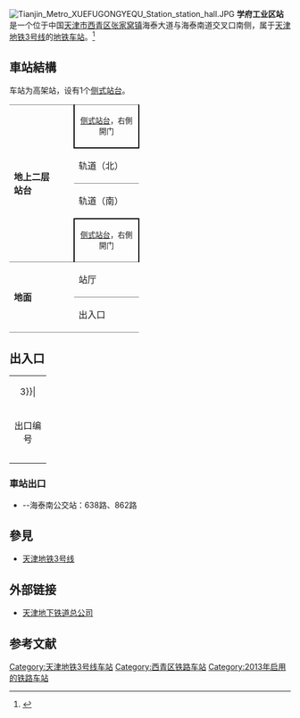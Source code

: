 {{noteTA 
|G1 =Transport}}
{{Infobox station
|name = 学府工业区
|eng_name = Xuefugongyequ
|linecolour = {{天津地铁颜色|3}}
|image = Tianjin Metro XUEFUGONGYEQU Station.JPG
|caption = 学府工业区站站台（2014年1月）
|other_name = 
|country = {{PRC}}
|borough = [[天津市|天津市]][[西青区|西青区]][[张家窝镇|张家窝镇]]
|address = 海泰大道与海泰南道交叉口南侧
|coordinates = {{coord|39.07071|N|117.07213|E|display=inline,title|Region:CH_type}}
|elevation = 
|operator = [[天津轨道交通集团|天津轨道交通集团]]
|lines = {{天津地铁线路名|3|SL}}
|distance = 
|platform = 2座[[侧式站台|侧式站台]]
|tracks = 2条
|bus_routes = 
|bus_stands = 
|connections = 公交站
|structure = 高架车站
|hall = 
|depth = 
|levels = 
|interchange = 
|exits = 2个
|lift = 
|escalator = 
|architect = 
|architectural_style = 
|colour = 
|type = 
|status = 运营中
|code = 
|zone = 
|classification = 
|website = 
|built = 
|opened = 2013年12月28日
|closed = 
|pass_year = 
|passengers = 
|pass_system = 
|pass_rank = 
|mpassengers = 
|trains = 
|station_hours = 
|hours = 
|first = 往{{天津地铁起讫站|3|R}}：06:03<br />往{{天津地铁起讫站|3|L}}：06:32
|last = 往{{天津地铁起讫站|3|R}}：22:58<br />往{{天津地铁起讫站|3|L}}：23:33
|adjacent = {{adjacent stations|system=天津地铁|line=3|left=杨伍庄|right=高新区}}
|other_services = 
|route_map = 
}}
[[File:Tianjin_Metro_XUEFUGONGYEQU_Station_station_hall.JPG|thumb]]
'''学府工业区站'''是一个位于中国[[天津市|天津市]][[西青区|西青区]][[张家窝镇|张家窝镇]]海泰大道与海泰南道交叉口南侧，属于[[天津地铁|天津地铁]][[天津地铁3号线|3号线]]的[[地铁车站|地铁车站]]。<ref>{{Cite web |url=http://news.enorth.com.cn/system/2011/04/29/006460387.shtml |title=地铁2、3号线公示最新站名 2号线：曹庄—空港 |access-date=2014-01-01 |archive-date=2012-02-11 |archive-url=https://web.archive.org/web/20120211233344/http://news.enorth.com.cn/system/2011/04/29/006460387.shtml |dead-url=no }}</ref>

== 車站結構 ==
车站为高架站，设有1个[[侧式站台|侧式站台]]。
{|cellspacing=0 cellpadding=3
|-
|style="border-top:solid 1px gray;" rowspan=4 valign=top width=50|'''地上二层'''<br>'''站台'''
|style="border-right:solid 2px black;border-left:solid 2px black;border-top:solid 1px gray;border-bottom:solid 2px black;" colspan=2|<center><small>[[侧式站台|侧式站台]]，右側開门</small></center>
|-
|style="border-bottom:solid 1px gray;"|轨道（北）
|style="border-bottom:solid 1px gray;"|{{arrow|L}} {{天津地铁线路名|3|c}}往{{站|南站}}<small>（{{站|杨伍庄}}）</small> 
|-
|轨道（南）
|{{arrow|R}} {{天津地铁线路名|3|c}}往{{站|小淀}}<small>（{{站|高新区}}）</small>
|-
|style="border-right:solid 2px black;border-left:solid 2px black;border-top:solid 2px black;" colspan=2|<center><small>[[侧式站台|侧式站台]]，右側開门</small></center>
|-
|style="border-top:solid 1px gray;border-bottom:solid 1px gray;" rowspan=2 valign=top width=100|'''地面'''
|style="border-top:solid 1px gray;border-bottom:solid 1px gray;" valign=top width=100|站厅
|style="border-top:solid 1px gray;border-bottom:solid 1px gray;" valign=top width=350|客服中心、[[自动售票机|自动售票机]]、验票机
|-
|style="border-bottom:solid 1px gray;" |出入口
|style="border-bottom:solid 1px gray;" |A、B出入口
|}

== 出入口 ==
{| class="wikitable" style="width:65%"
|colspan=4 align="center" bgcolor={{天津地铁颜色|3}}|
|-
! style="width:50" | 出口编号
! style="width:150" | 可到达目的地
|-
| align="center" style="border-bottom:none" | {{港鐵出口|A}}  ||海泰南道
|-
| align="center" style="border-bottom:none" | {{港鐵出口|B}}  ||高新區车辆段（軌道交通集團總部）
|}

=== 車站出口 ===
*{{港鐵出口|A}}{{港鐵出口|B}} --海泰南公交站：638路、862路

== 參見 ==
* [[天津地铁3号线|天津地铁3号线]]

== 外部链接 ==
* [https://web.archive.org/web/20090827003539/http://www.tjdt.cn/ 天津地下铁道总公司]

==参考文献==
{{reflist}}

{{天津地铁3号线}}
{{天津轨道交通车站列表}}

[[Category:天津地铁3号线车站|Category:天津地铁3号线车站]]
[[Category:西青区铁路车站|Category:西青区铁路车站]]
[[Category:2013年启用的铁路车站|Category:2013年启用的铁路车站]]